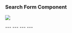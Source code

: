 
### Search Form Component

<p><img src="./search-screenshot.png" /></p>
---
<CodeSurfer
  theme={vsDark}
  title="Invocation (items.hbs)"
  code={require("!raw-loader!./code/items.hbs")}
  lang="handlebars"
  showNumbers={false}
  dark={true}
  steps={[
      { range: [6, 11] }
  ]}
/>
---
<CodeSurfer
  theme={vsDark}
  title="Invocation (Items.jsx)"
  code={require("!raw-loader!./code/ItemsLayout.js")}
  showNumbers={false}
  dark={true}
  steps={[
    { range: [36, 41], notes: "invocation not much different" },
    { lines: [3], notes: "have to import components before you can use them" }
  ]}
/>
---
<CodeSurfer
  theme={vsDark}
  title="Component JSX"
  code={require("!raw-loader!./code/AgoSearch.js")}
  showNumbers={false}
  dark={true}
  steps={[
    { notes: "Component is a single file"},
    { range: [4, 12], notes: "searchCopy: computed.reads('q')" },
    { range: [13, 21], notes: '{{action onSearch searchCopy on="submit"}}' },
    { tokens: {24:[2], 27:[7]}, notes: 'proximity to vars makes it easier to grok' },
    { tokens: {25:[2], 28:[7]} }
  ]}
/>
---
<CodeSurfer
  theme={vsDark}
  title="Handlebars Template"
  code={require("!raw-loader!./code/ago-search.hbs")}
  lang="handlebars"
  showNumbers={false}
  dark={true}
  steps={[
    { tokens: { 3: [15], 1: [9] }, notes: "where does `searchCopy` come from?" },
    { tokens: { 2: [6] }, notes: "what about `sizeClass`?" }
  ]}
/>
